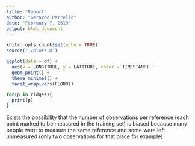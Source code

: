 ```yaml
---
title: "Report"
author: "Gerardo Parrello"
date: "February 7, 2019"
output: html_document
---
```


```r
knitr::opts_chunk$set(echo = TRUE)
source("./plots.R")
```

```r
ggplot(data = df) +
  aes(x = LONGITUDE, y = LATITUDE, color = TIMESTAMP) +
  geom_point() +
  theme_minimal() +
  facet_wrap(vars(FLOOR))
```

```r
for(p in ridges){
  print(p)
}
```
Exists the possibility that the number of observations per reference (each point marked to be measured in the training set) is biased because many people went to measure the same reference and some were left unmeasured (only two observations for that place for example)
